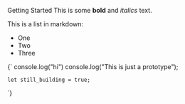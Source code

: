 




<MainHeading> Getting Started </MainHeading> 
This is some **bold** and _italics_ text.
 
This is a list in markdown:
 
- One
- Two
- Three

<TestArea/>
<TerminalBLock text="npm run dev"/>
<CodeBLock title="app/test.tsx" lang="javascript">
  {`
    console.log("hi")
    console.log("This is just a prototype");

    let still_building = true; 
  `} 
</CodeBLock>
